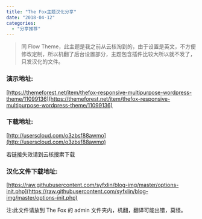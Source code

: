 ```yaml
---
title: "The Fox主题汉化分享"
date: "2018-04-12"
categories:
  - "分享推荐"
---
```


> 同 Flow Theme，此主题是我之前从云核淘到的，由于设置是英文，不方便修改定制，所以机翻了后台设置部分，主题包含插件比较大所以就不发了，只发汉化的文件。

### 演示地址:

[https://themeforest.net/item/thefox-responsive-multipurpose-wordpress-theme/11099136](https://themeforest.net/item/thefox-responsive-multipurpose-wordpress-theme/11099136)

### 下载地址:

[http://userscloud.com/o3zbsf88awmo](http://userscloud.com/o3zbsf88awmo)

若链接失效请到云核搜索下载

### 汉化文件下载地址:

[https://raw.githubusercontent.com/syfxlin/blog-img/master/options-init.php](https://raw.githubusercontent.com/syfxlin/blog-img/master/options-init.php)

注:此文件请放到 The Fox 的 admin 文件夹内，机翻，翻译可能出错，莫怪。
